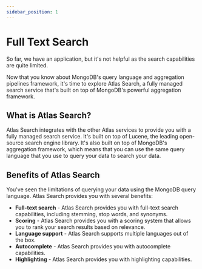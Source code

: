 ```yaml
---
sidebar_position: 1
---
```


# Full Text Search

So far, we have an application, but it's not helpful as the search capabilities are quite limited.

Now that you know about MongoDB's query language and aggregation pipelines framework, it's time to explore Atlas Search, a fully managed search service that's built on top of MongoDB's powerful aggregation framework.

## What is Atlas Search?

Atlas Search integrates with the other Atlas services to provide you with a fully managed search service. It's built on top of Lucene, the leading open-source search engine library. It's also built on top of MongoDB's aggregation framework, which means that you can use the same query language that you use to query your data to search your data.

## Benefits of Atlas Search

You've seen the limitations of querying your data using the MongoDB query language. Atlas Search provides you with several benefits:
* **Full-text search** - Atlas Search provides you with full-text search capabilities, including stemming, stop words, and synonyms.
* **Scoring** - Atlas Search provides you with a scoring system that allows you to rank your search results based on relevance.
* **Language support** - Atlas Search supports multiple languages out of the box.
* **Autocomplete** - Atlas Search provides you with autocomplete capabilities.
* **Highlighting** - Atlas Search provides you with highlighting capabilities.

